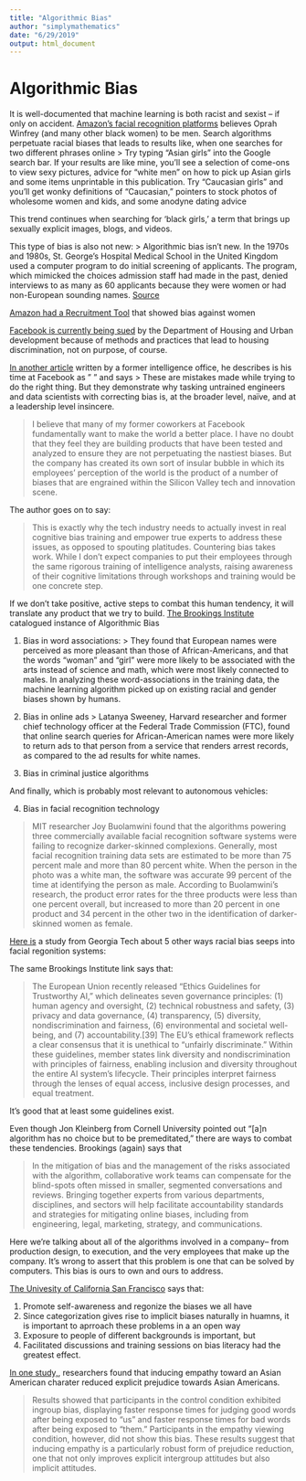 ```yaml
---
title: "Algorithmic Bias"
author: "simplymathematics"
date: "6/29/2019"
output: html_document
---
```



# Algorithmic Bias

It is well-documented that machine learning is both racist and sexist -- if only on accident. [Amazon's facial recognition platforms](https://time.com/5520558/artificial-intelligence-racial-gender-bias/) believes Oprah Winfrey (and many other black women) to be men. Search algorithms perpetuate racial biases that leads to results like, when one searches for two different phrases online
> Try typing “Asian girls” into the Google search bar. If your results are like mine, you’ll see a selection of come-ons to view sexy pictures, advice for “white men” on how to pick up Asian girls and some items unprintable in this publication. Try “Caucasian girls” and you’ll get wonky definitions of “Caucasian,” pointers to stock photos of wholesome women and kids, and some anodyne dating advice

This trend continues when searching for 'black girls,' a term that brings up sexually explicit images, blogs, and videos. 

This type of bias is also not new: 
> Algorithmic bias isn’t new. In the 1970s and 1980s, St. George’s Hospital Medical School in the United Kingdom used a computer program to do initial screening of applicants. The program, which mimicked the choices admission staff had made in the past, denied interviews to as many as 60 applicants because they were women or had non-European sounding names. 
[Source](https://muse.jhu.edu/article/645268/pdf)

[Amazon had a Recruitment Tool](https://www.reuters.com/article/us-amazon-com-jobs-automation-insight/amazon-scraps-secret-ai-recruiting-tool-that-showed-bias-against-women-idUSKCN1MK08G) that showed bias against women

[Facebook is currently being sued](https://www.politico.com/story/2019/03/28/hud-charges-facebook-with-housing-discrimination-1241406) by the Department of Housing and Urban development because of methods and practices that lead to housing discrimination, not on purpose, of course.


[In another article](https://www.wired.com/story/the-real-reason-tech-struggles-with-algorithmic-bias/) written by a former intelligence office, he describes is his time at Facebook as " " and says
> These are mistakes made while trying to do the right thing. But they demonstrate why tasking untrained engineers and data scientists with correcting bias is, at the broader level, naïve, and at a leadership level insincere.

> I believe that many of my former coworkers at Facebook fundamentally want to make the world a better place. I have no doubt that they feel they are building products that have been tested and analyzed to ensure they are not perpetuating the nastiest biases. But the company has created its own sort of insular bubble in which its employees' perception of the world is the product of a number of biases that are engrained within the Silicon Valley tech and innovation scene.

The author goes on to say:

> This is exactly why the tech industry needs to actually invest in real cognitive bias training and empower true experts to address these issues, as opposed to spouting platitudes. Countering bias takes work. While I don’t expect companies to put their employees through the same rigorous training of intelligence analysts, raising awareness of their cognitive limitations through workshops and training would be one concrete step.

If we don't take positive, active steps to combat this human tendency, it will translate any product that we try to build. [The Brookings Institute](https://www.brookings.edu/research/algorithmic-bias-detection-and-mitigation-best-practices-and-policies-to-reduce-consumer-harms/) catalogued instance of Algorithmic Bias

1. Bias in word associations:
> They found that European names were perceived as more pleasant than those of African-Americans, and that the words “woman” and “girl” were more likely to be associated with the arts instead of science and math, which were most likely connected to males. In analyzing these word-associations in the training data, the machine learning algorithm picked up on existing racial and gender biases shown by humans. 

2. Bias in online ads
> Latanya Sweeney, Harvard researcher and former chief technology officer at the Federal Trade Commission (FTC), found that online search queries for African-American names were more likely to return ads to that person from a service that renders arrest records, as compared to the ad results for white names.

3. Bias in criminal justice algorithms


And finally, which is probably most relevant to autonomous vehicles:

4. Bias in facial recognition technology 

> MIT researcher Joy Buolamwini found that the algorithms powering three commercially available facial recognition software systems were failing to recognize darker-skinned complexions. Generally, most facial recognition training data sets are estimated to be more than 75 percent male and more than 80 percent white. When the person in the photo was a white man, the software was accurate 99 percent of the time at identifying the person as male. According to Buolamwini’s research, the product error rates for the three products were less than one percent overall, but increased to more than 20 percent in one product and 34 percent in the other two in the identification of darker-skinned women as female.


[Here is](https://arxiv.org/pdf/1902.11097.pdf) a study from Georgia Tech about 5 other ways racial bias seeps into facial regonition systems: 


The same Brookings Institute link says that: 

> The European Union recently released “Ethics Guidelines for Trustworthy AI,” which delineates seven governance principles: (1) human agency and oversight, (2) technical robustness and safety, (3) privacy and data governance, (4) transparency, (5) diversity, nondiscrimination and fairness, (6) environmental and societal well-being, and (7) accountability.[39] The EU’s ethical framework reflects a clear consensus that it is unethical to “unfairly discriminate.” Within these guidelines, member states link diversity and nondiscrimination with principles of fairness, enabling inclusion and diversity throughout the entire AI system’s lifecycle. Their principles interpret fairness through the lenses of equal access, inclusive design processes, and equal treatment.

It's good that at least some guidelines exist.

Even though Jon Kleinberg from Cornell University pointed out “[a]n algorithm has no choice but to be premeditated,” there are ways to combat these tendencies. Brookings (again) says that

>  In the mitigation of bias and the management of the risks associated with the algorithm, collaborative work teams can compensate for the blind-spots often missed in smaller, segmented conversations and reviews. Bringing together experts from various departments, disciplines, and sectors will help facilitate accountability standards and strategies for mitigating online biases, including from engineering, legal, marketing, strategy, and communications.

Here we're talking about all of the algorithms involved in a company-- from production design, to execution, and the very employees that make up the company. 
It's wrong to assert that this problem is one that can be solved by computers. This bias is ours to own and ours to address.

[The Univesity of California San Francisco](https://diversity.ucsf.edu/resources/strategies-address-unconscious-bias) says that: 

1. Promote self-awareness and regonize the biases we all have
2. Since categorization gives rise to implicit biases naturally in huamns, it is important to aprroach these problems in a an open way
3. Exposure to people of different backgrounds is important, but
4. Facilitated discussions and training sessions on bias literacy had the greatest effect.

[In one study,](https://psycnet.apa.org/record/2012-23868-001), researchers found that inducing empathy toward an Asian American charater reduced explicit prejudice towards Asian Americans.

> Results showed that participants in the control condition exhibited ingroup bias, displaying faster response times for judging good words after being exposed to “us” and faster response times for bad words after being exposed to “them.” Participants in the empathy viewing condition, however, did not show this bias. These results suggest that inducing empathy is a particularly robust form of prejudice reduction, one that not only improves explicit intergroup attitudes but also implicit attitudes.







